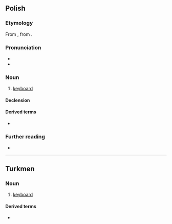 ==Polish==

===Etymology===
From {{bor|pl|de|Klaviatur}}, from {{der|pl|la|clāvis}}.

===Pronunciation===
* {{pl-IPA}}
* {{audio|pl|Pl-klawiatura.ogg|Audio}}

===Noun===
{{pl-noun|f}}

# {{lb|pl|computing}} [[keyboard]]

====Declension====
{{pl-decl-noun
|klawiatura|klawiatury
|klawiatury|klawiatur
|klawiaturze|klawiaturom
|klawiaturę|klawiatury
|klawiaturą|klawiaturami
|klawiaturze|klawiaturach
|klawiaturo|klawiatury
}}

====Derived terms====
* {{q|adjective}} {{l|pl|klawiaturowy}}

===Further reading===
* {{R:PWN}}

----

==Turkmen==

===Noun===
{{tk-noun}}

# [[keyboard]]

====Derived terms====
* {{l|tk|klawiaturanyň ýerleşişi}}